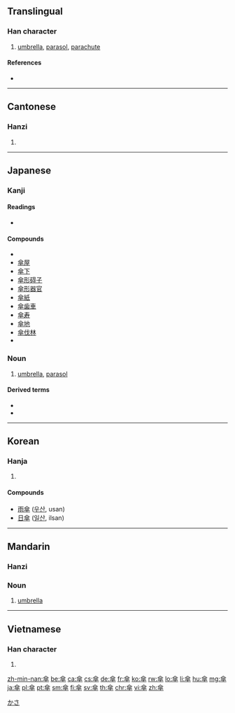 {{also|伞}}
==Translingual==

===Han character===
{{Han char|rn=9|rad=人|as=10|sn=12|four=8040<sub>8</sub>|canj=人人人十 (OOOJ)}}

# [[umbrella]], [[parasol]], [[parachute]]

====References====
* {{Han ref|kx=0113.200|dkj=00966|dj=0241.100|hdz=10198.130|uh=5098|ud=20632|bh=B3CA|bd=46026}}

----

==Cantonese==

===Hanzi===
{{yue-hanzi|jyut=[[saan3]]|y=[[saan3]]|sim=伞}}

# {{defn|lang=yue|sort=人10}}

----

==Japanese==

===Kanji===
{{ja-kanji|grade=7|rs=人10}}

====Readings====
* {{ja-readings|on=[[さん]] ([[san]])|kun=[[かさ]] ([[kasa]])}}

====Compounds====
* {{ja-r|日傘|gloss=parasol|ひがさ}}
* [[傘屋]]
* [[傘下]]
* [[傘形碍子]]
* [[傘形器官]]
* [[傘紙]]
* [[傘歯車]]
* [[傘寿]]
* [[傘地]]
* [[傘伐林]]
* {{ja-r|雨傘|gloss=umbrella|あまがさ}}

===Noun===
{{ja-noun|かさ|count=本}}

# [[umbrella]], [[parasol]]
#: {{ja-usex|傘を差す|かさ を さす|hold an umbrella}}
#: {{ja-usex|傘を広げる|かさ を ひろげる|open an umbrella}}
#: {{ja-usex|傘をすぼめる|かさ を すぼめる|close an umbrella}}
#: {{ja-usex|傘を巻く|かさ を まく|roll up an umbrella}}

====Derived terms====
* {{ja-r|傘持ち|かさもち|umbrella carrier}}
* {{ja-r|傘立て|かさたて|umbrella stand}}

[[Category:1000 Japanese basic words|かさ]]

----

==Korean==

===Hanja===
{{ko-hanja|hangeul=[[산]]|rv=san|mr=san}}

# {{defn|lang=ko|sort=人10}}

====Compounds====
* [[雨傘]] ([[우산]], usan)
* [[日傘]] ([[일산]], ilsan)

----

==Mandarin==

===Hanzi===
{{cmn-hanzi|sim=伞|pin=[[sǎn]] ([[san3]])|wg=[[san3|san<sup>3</sup>]]}}

===Noun===
{{cmn-noun|t|sim=伞|pin=sǎn|pint=san3}}

# [[umbrella]]

----

==Vietnamese==

===Han character===
{{vi-hantu|[[tản]], [[tàn]], [[tán]]|rs=人10}}

# {{defn|lang=vi|sort=人10}}

[[zh-min-nan:傘]]
[[be:傘]]
[[ca:傘]]
[[cs:傘]]
[[de:傘]]
[[fr:傘]]
[[ko:傘]]
[[rw:傘]]
[[lo:傘]]
[[li:傘]]
[[hu:傘]]
[[mg:傘]]
[[ja:傘]]
[[pl:傘]]
[[pt:傘]]
[[sm:傘]]
[[fi:傘]]
[[sv:傘]]
[[th:傘]]
[[chr:傘]]
[[vi:傘]]
[[zh:傘]]